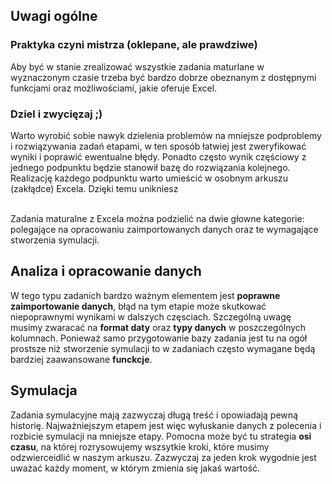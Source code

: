 
## Uwagi ogólne

### Praktyka czyni mistrza (oklepane, ale prawdziwe)
Aby być w stanie zrealizować wszystkie zadania maturlane w wyznaczonym czasie trzeba być bardzo dobrze obeznanym z dostępnymi 
funkcjami oraz możliwościami, jakie oferuje Excel.

### Dziel i zwycięzaj ;)
Warto wyrobić sobie nawyk dzielenia problemów na mniejsze 
podproblemy i rozwiązywania zadań etapami, w ten sposób łatwiej jest zweryfikować wyniki i poprawić ewentualne błędy.
Ponadto często wynik częściowy z jednego podpunktu będzie stanowił bazę do rozwiązania kolejnego. <br/> 
Realizację każdego podpunktu warto umieścić w osobnym arkuszu (zakłądce) Excela. Dzięki temu unikniesz


<be/><br/>
Zadania maturalne z Excela można podzielić na dwie głowne kategorie: polegające na opracowaniu zaimportowanych danych oraz te wymagające stworzenia symulacji.


## Analiza i opracowanie danych

W tego typu zadanich bardzo ważnym elementem jest **poprawne zaimportowanie danych**, błąd na tym etapie może skutkować 
niepoprawnymi wynikami w dalszych częsciach. Szczególną uwagę musimy zwaracać na **format daty** oraz **typy danych** 
w poszczególnych kolumnach. Ponieważ samo przygotowanie bazy zadania jest tu na ogół prostsze niż stworzenie symulacji
to w zadaniach często wymagane będą bardziej zaawansowane **funckcje**.

## Symulacja

Zadania symulacyjne mają zazwyczaj długą treść i opowiadają pewną historię. Najważniejszym etapem jest więc
wyłuskanie danych z polecenia i rozbicie symulacji na mniejsze etapy. Pomocna może być tu strategia **osi czasu**, 
na której rozrysowujemy wszsytkie kroki, które musimy odzwierceidlić w naszym arkuszu. Zazwyczaj za jeden krok 
wygodnie jest uważać każdy moment, w którym zmienia się jakaś wartość. 